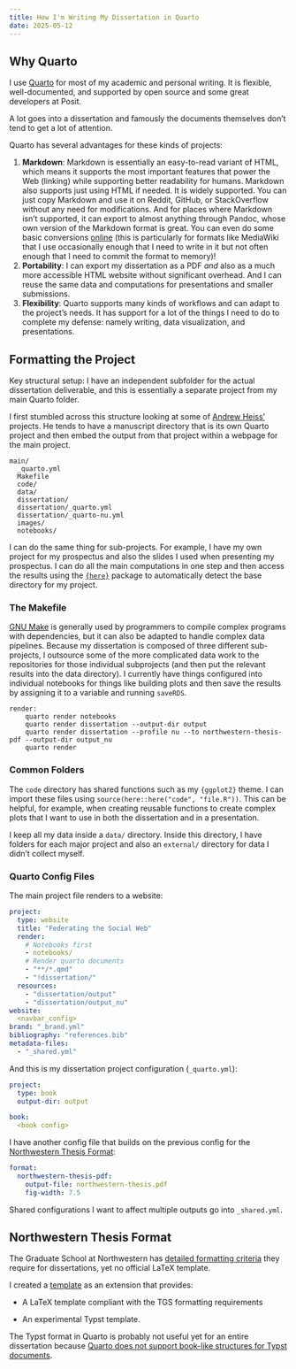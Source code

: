 ```yaml
---
title: How I'm Writing My Dissertation in Quarto
date: 2025-05-12
---
```


## Why Quarto

I use [Quarto](https://quarto.org/) for most of my academic and personal writing. It is flexible, well-documented, and supported by open source and some great developers at Posit.

A lot goes into a dissertation and famously the documents themselves don't tend to get a lot of attention.

Quarto has several advantages for these kinds of projects:

1. **Markdown**: Markdown is essentially an easy-to-read variant of HTML, which means it supports the most important features that power the Web (linking) while supporting better readability for humans. Markdown also supports just using HTML if needed. It is widely supported. You can just copy Markdown and use it on Reddit, GitHub, or StackOverflow without any need for modifications. And for places where Markdown isn't supported, it can export to almost anything through Pandoc, whose own version of the Markdown format is great. You can even do some basic conversions [online](https://pandoc.org/try/) (this is particularly for formats like MediaWiki that I use occasionally enough that I need to write in it but not often enough that I need to commit the format to memory)!
2. **Portability**: I can export my dissertation as a PDF _and_ also as a much more accessible HTML website without significant overhead. And I can reuse the same data and computations for presentations and smaller submissions.
3. **Flexibility**: Quarto supports many kinds of workflows and can adapt to the project's needs. It has support for a lot of the things I need to do to complete my defense: namely writing, data visualization, and presentations.

## Formatting the Project

Key structural setup: I have an independent subfolder for the actual dissertation deliverable, and this is essentially a separate project from my main Quarto folder.

I first stumbled across this structure looking at some of [Andrew Heiss'](https://www.andrewheiss.com/) projects. He tends to have a manuscript directory that is its own Quarto project and then embed the output from that project within a webpage for the main project.

```
main/
  _quarto.yml
  Makefile
  code/
  data/
  dissertation/
  dissertation/_quarto.yml
  dissertation/_quarto-nu.yml
  images/
  notebooks/
```

I can do the same thing for sub-projects. For example, I have my own project for my prospectus and also the slides I used when presenting my prospectus. I can do all the main computations in one step and then access the results using the [`{here}`](https://here.r-lib.org/) package to automatically detect the base directory for my project.

### The Makefile

[GNU Make](https://www.gnu.org/software/make/) is generally used by programmers to compile complex programs with dependencies, but it can also be adapted to handle complex data pipelines. Because my dissertation is composed of three different sub-projects, I outsource some of the more complicated data work to the repositories for those individual subprojects (and then put the relevant results into the data directory). I currently have things configured into individual notebooks for things like building plots and then save the results by assigning it to a variable and running `saveRDS`.

::: .column-body-outset-right
```make
render:
	quarto render notebooks
	quarto render dissertation --output-dir output
	quarto render dissertation --profile nu --to northwestern-thesis-pdf --output-dir output_nu
	quarto render
```
:::

### Common Folders

The `code` directory has shared functions such as my `{ggplot2}` theme. I can import these files using `source(here::here("code", "file.R"))`. This can be helpful, for example, when creating reusable functions to create complex plots that I want to use in both the dissertation and in a presentation.

I keep all my data inside a `data/` directory. Inside this directory, I have folders for each major project and also an `external/` directory for data I didn't collect myself.

### Quarto Config Files

The main project file renders to a website:


```yaml
project:
  type: website
  title: "Federating the Social Web"
  render:
    # Notebooks first
    - notebooks/
    # Render quarto documents
    - "**/*.qmd"
    - "!dissertation/"
  resources:
    - "dissertation/output"
    - "dissertation/output_nu"
website:
  <navbar_config>
brand: "_brand.yml"
bibliography: "references.bib"
metadata-files:
  - "_shared.yml"
```

And this is my dissertation project configuration (`_quarto.yml`): 


```yaml
project:
  type: book
  output-dir: output

book:
  <book config>
```

I have another config file that builds on the previous config for the [Northwestern Thesis Format](#northwestern-thesis-format):

```yaml
format:
  northwestern-thesis-pdf:
    output-file: northwestern-thesis.pdf
    fig-width: 7.5
```

Shared configurations I want to affect multiple outputs go into `_shared.yml`.

## Northwestern Thesis Format

The Graduate School at Northwestern has [detailed formatting criteria](https://www.tgs.northwestern.edu/academic-policies-procedures/dissertation-publication/dissertation-formatting-requirements/) they require for dissertations, yet no official LaTeX template.

I created a [template](https://github.com/CarlColglazier/northwestern-thesis-quarto) as an extension that provides:

+ A LaTeX template compliant with the TGS formatting requirements

+ An experimental Typst template. 

:::: {.callout-warning}
The Typst format in Quarto is probably not useful yet for an entire dissertation because [Quarto does not support book-like structures for Typst documents](https://github.com/quarto-dev/quarto-cli/discussions/6979).
:::

